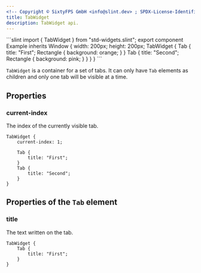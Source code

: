 ```yaml
---
<!-- Copyright © SixtyFPS GmbH <info@slint.dev> ; SPDX-License-Identifier: MIT -->
title: TabWidget
description: TabWidget api.
---
```



<CodeSnippetMD imagePath="/src/assets/generated/std-widgets-tabwidget.png"  imageWidth="200" imageHeight="200"  imageAlt='std-widgets tabwidget example'>
```slint
import { TabWidget } from "std-widgets.slint";
export component Example inherits Window {
    width: 200px;
    height: 200px;
    TabWidget {
        Tab {
            title: "First";
            Rectangle { background: orange; }
        }
        Tab {
            title: "Second";
            Rectangle { background: pink; }
        }
    }
}
```
</CodeSnippetMD>

`TabWidget` is a container for a set of tabs. It can only have `Tab` elements as children and only one tab will be visible at
a time.

## Properties

### current-index
<SlintProperty typeName="int" propName="current-index" default="0">
The index of the currently visible tab.

```slint no-test "current-index: 1;"
TabWidget {
    current-index: 1;
    
    Tab {
        title: "First";
    }
    Tab {
        title: "Second";
    }
}
```
</SlintProperty>

## Properties of the `Tab` element

### title
<SlintProperty typeName="string" propName="title">
The text written on the tab.

```slint no-test 'title: "First";'
TabWidget {
    Tab {
        title: "First";
    }
}
```
</SlintProperty>
